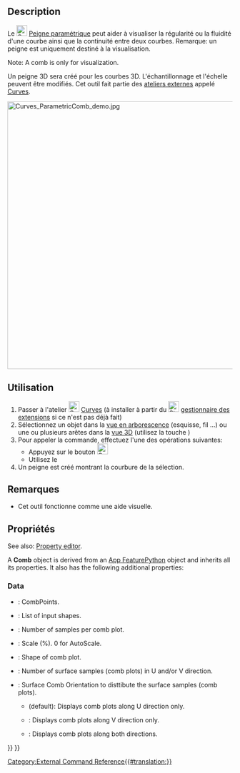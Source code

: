 <languages/>

{{Docnav/fr
|[[Curves_ParametricBlendCurve/fr|Continuité de courbe]]
|[[Curves_CurveOnSurface/fr|Courbe sur surface]]
|[[Curves_Workbench/fr|Atelier Curves]]
|IconL=Curves_ParametricBlendCurve.svg
|IconR=Curves_CurveOnSurface.svg
|IconC=Curves_workbench_icon.svg
}}

{{GuiCommand/fr
|Name=Curves ParametricComb
|Name/fr=Curves Peigne paramétrique
|MenuLocation=Curves → Comb plot
|Workbenches=[[Curves_Workbench/fr|Curves]]
}}

==Description==

<div class="mw-translate-fuzzy">
Le [[Image:Curves_ParametricComb.svg|24px]] [[Curves_ParametricComb/fr|Peigne paramétrique]] peut aider à visualiser la régularité ou la fluidité d'une courbe ainsi que la continuité entre deux courbes. Remarque: un peigne est uniquement destiné à la visualisation.
</div>

<div lang="en" dir="ltr" class="mw-content-ltr">
Note: A comb is only for visualization.
</div>

<div class="mw-translate-fuzzy">
Un peigne 3D sera créé pour les courbes 3D. L'échantillonnage et l'échelle peuvent être modifiés. Cet outil fait partie des [[External_workbenches/fr|ateliers externes]] appelé [[Curves_Workbench/fr|Curves]].
</div>

<div class="mw-translate-fuzzy">
[[File:Curves_ParametricComb_demo.jpg|600px]]
{{Caption|Ci-dessus: montre l'application avant (gauche) et après (droite) du Peigne paramétrique également connu sous le nom d'outil de tracé de peigne}}
</div>

<span id="Usage"></span>
==Utilisation==

<div class="mw-translate-fuzzy">
# Passer à l'atelier [[Image:Curves_workbench_icon.svg|24px]] [[Curves_Workbench/fr|Curves]] (à installer à partir du [[Image:Std_AddonMgr.svg|24px]] [[Std_AddonMgr/fr|gestionnaire des extensions]] si ce n'est pas déjà fait)
# Sélectionnez un objet dans la [[Tree_view/fr|vue en arborescence]] (esquisse, fil ...) ou une ou plusieurs arêtes dans la [[3D_view/fr|vue 3D]] (utilisez la touche {{KEY|CTRL}})
# Pour appeler la commande, effectuez l'une des opérations suivantes:
#* Appuyez sur le bouton [[Image:Curves_ParametricComb.svg|24px]]
#* Utilisez le {{MenuCommand|Curves → Comb plot}}
# Un peigne est créé montrant la courbure de la sélection.
</div>

<span id="Notes"></span>
==Remarques==

<div class="mw-translate-fuzzy">
* Cet outil fonctionne comme une aide visuelle.
</div>

<span id="Properties"></span>
==Propriétés==

<div lang="en" dir="ltr" class="mw-content-ltr">
See also: [[Property_editor|Property editor]].
</div>

<div lang="en" dir="ltr" class="mw-content-ltr">
A '''Comb''' object is derived from an [[App_FeaturePython|App FeaturePython]] object and inherits all its properties. It also has the following additional properties:
</div>

<div lang="en" dir="ltr" class="mw-content-ltr">
===Data===
</div>

<div lang="en" dir="ltr" class="mw-content-ltr">
{{TitleProperty|Comb}}
</div>

<div lang="en" dir="ltr" class="mw-content-ltr">
* {{PropertyData|Comb Points|VectorList}}: CombPoints.
* {{PropertyData|Edge|LinkSubList}}: List of input shapes.
* {{PropertyData|Samples|IntegerConstraint}}: Number of samples per comb plot.
* {{PropertyData|Scale|Float}}: Scale (%). 0 for AutoScale.
* {{PropertyData|Shape|PartShape}}: Shape of comb plot.
</div>

<div lang="en" dir="ltr" class="mw-content-ltr">
{{TitleProperty|Surface}}
</div>

<div lang="en" dir="ltr" class="mw-content-ltr">
* {{PropertyData|Number|Integer}}: Number of surface samples (comb plots) in U and/or V direction.
* {{PropertyData|Orientation|Enumeration}}: Surface Comb Orientation to disttibute the surface samples (comb plots).
** {{Value|U}} (default): Displays comb plots along U direction only.
** {{Value|V}}: Displays comb plots along V direction only.
** {{Value|UV}}: Displays comb plots along both directions.
</div>


{{Docnav/fr
|[[Curves_ParametricBlendCurve/fr|Continuité de courbe]]
|[[Curves_CurveOnSurface/fr|Courbe sur surface]]
|[[Curves_Workbench/fr|Atelier Curves]]
|IconL=Curves_ParametricBlendCurve.svg
|IconR=Curves_CurveOnSurface.svg
|IconC=Curves_workbench_icon.svg
}}

{{Curves Tools navi{{#translation:}}}}
{{Userdocnavi{{#translation:}}}}
[[Category:External Command Reference{{#translation:}}]]